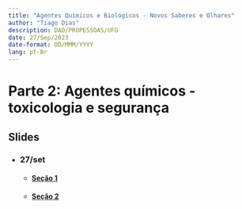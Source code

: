 ```yaml
---
title: "Agentes Químicos e Biológicos - Novos Saberes e Olhares"
author: "Tiago Dias"
description: DAD/PROPESSOAS/UFG
date: 27/Sep/2023
date-format: DD/MMM/YYYY
lang: pt-Br
---
```


# Parte 2: Agentes químicos - toxicologia e segurança

## Slides

- ### 27/set
    - #### [Seção 1](section1.qmd)
    - #### [Seção 2](section2.qmd)
